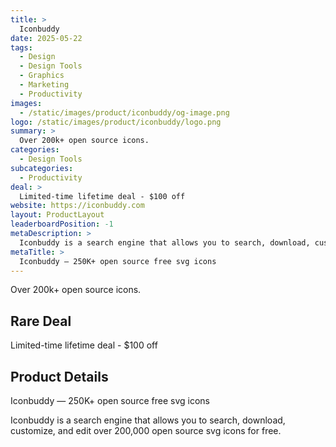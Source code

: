 ```yaml
---
title: >
  Iconbuddy
date: 2025-05-22
tags:
  - Design
  - Design Tools
  - Graphics
  - Marketing
  - Productivity
images:
  - /static/images/product/iconbuddy/og-image.png
logo: /static/images/product/iconbuddy/logo.png
summary: >
  Over 200k+ open source icons.
categories:
  - Design Tools
subcategories:
  - Productivity
deal: >
  Limited-time lifetime deal - $100 off
website: https://iconbuddy.com
layout: ProductLayout
leaderboardPosition: -1
metaDescription: >
  Iconbuddy is a search engine that allows you to search, download, customize, and edit over 200,000 open source svg icons for free.
metaTitle: >
  Iconbuddy — 250K+ open source free svg icons
---
```

Over 200k+ open source icons.

## Rare Deal

Limited-time lifetime deal - $100 off

## Product Details

Iconbuddy — 250K+ open source free svg icons

Iconbuddy is a search engine that allows you to search, download, customize, and edit over 200,000 open source svg icons for free.
